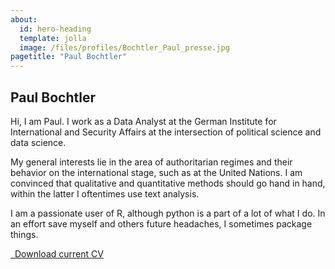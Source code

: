 ```yaml
---
about:
  id: hero-heading
  template: jolla
  image: /files/profiles/Bochtler_Paul_presse.jpg
pagetitle: "Paul Bochtler"
---
```


:::{#hero-heading}

## Paul Bochtler 
Hi, I am Paul. I work as a Data Analyst at the German Institute for International and Security Affairs at the intersection of political science and data science. 

My general interests lie in the area of authoritarian regimes and their behavior on the international stage, such as at the United Nations. I am convinced that qualitative and quantitative methods should go hand in hand, within the latter I oftentimes use text analysis. 

I am a passionate user of R, although python is a part of a lot of what I do. 
In an effort save myself and others future headaches, I sometimes package things. 

:::


```{=html}
<p class="text-center">
  <a class="btn btn-primary btn-lg cv-download" href="cv/bochtler_cv.pdf" target="_blank">
    <i class="fa-solid fa-file-arrow-down"></i>&ensp;Download current CV
  </a>
</p>
```

